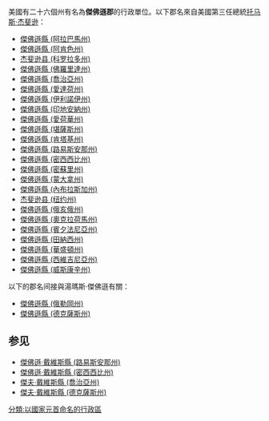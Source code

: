 {{noteTA
|G1=USStates
|T=zh:杰斐逊县;zh-hans:杰斐逊县;zh-hant:傑斐遜縣;zh-tw:傑佛遜郡;zh-hk:傑佛遜縣;zh-mo:傑佛遜縣;
|1=zh:县;zh-hans:县;zh-hant:縣;zh-tw:郡;zh-hk:縣;zh-mo:縣;
|2=zh:托马斯;zh-hans:托马斯;zh-hant:托馬斯;zh-tw:湯瑪斯;zh-hk:湯瑪斯;zh-mo:湯瑪斯;
|3=zh:杰斐逊;zh-hans:杰斐逊;zh-hant:傑斐遜;zh-tw:傑佛遜;zh-hk:傑佛遜;zh-mo:傑佛遜;
}}
美國有二十六個州有名為'''傑佛遜郡'''的行政單位。以下郡名來自美國第三任總統[[托马斯·杰斐逊|托马斯·杰斐逊]]：
* [[傑佛遜縣_(阿拉巴馬州)|傑佛遜縣 (阿拉巴馬州)]]
* [[傑佛遜縣_(阿肯色州)|傑佛遜縣 (阿肯色州)]]
* [[杰斐逊县_(科罗拉多州)|杰斐逊县 (科罗拉多州)]]
* [[傑佛遜縣_(佛羅里達州)|傑佛遜縣 (佛羅里達州)]]
* [[傑佛遜縣_(喬治亞州)|傑佛遜縣 (喬治亞州)]]
* [[傑佛遜縣_(愛達荷州)|傑佛遜縣 (愛達荷州)]]
* [[傑佛遜縣_(伊利諾伊州)|傑佛遜縣 (伊利諾伊州)]]
* [[傑佛遜縣_(印地安納州)|傑佛遜縣 (印地安納州)]]
* [[傑佛遜縣_(愛荷華州)|傑佛遜縣 (愛荷華州)]]
* [[傑佛遜縣_(堪薩斯州)|傑佛遜縣 (堪薩斯州)]]
* [[傑佛遜縣_(肯塔基州)|傑佛遜縣 (肯塔基州)]]
* [[傑佛遜縣_(路易斯安那州)|傑佛遜縣 (路易斯安那州)]]
* [[傑佛遜縣_(密西西比州)|傑佛遜縣 (密西西比州)]]
* [[傑佛遜縣_(密蘇里州)|傑佛遜縣 (密蘇里州)]]
* [[傑佛遜縣_(蒙大拿州)|傑佛遜縣 (蒙大拿州)]]
* [[傑佛遜縣_(內布拉斯加州)|傑佛遜縣 (內布拉斯加州)]]
* [[杰斐逊县_(纽约州)|杰斐逊县 (纽约州)]]
* [[傑佛遜縣_(俄亥俄州)|傑佛遜縣 (俄亥俄州)]]
* [[傑佛遜縣_(奧克拉荷馬州)|傑佛遜縣 (奧克拉荷馬州)]]
* [[傑佛遜縣_(賓夕法尼亞州)|傑佛遜縣 (賓夕法尼亞州)]]
* [[傑佛遜縣_(田納西州)|傑佛遜縣 (田納西州)]]
* [[傑佛遜縣_(華盛頓州)|傑佛遜縣 (華盛頓州)]]
* [[傑佛遜縣_(西維吉尼亞州)|傑佛遜縣 (西維吉尼亞州)]]
* [[傑佛遜縣_(威斯康辛州)|傑佛遜縣 (威斯康辛州)]]

以下的郡名间接與湯瑪斯·傑佛遜有關：
* [[傑佛遜縣_(俄勒岡州)|傑佛遜縣 (俄勒岡州)]]
* [[傑佛遜縣_(德克薩斯州)|傑佛遜縣 (德克薩斯州)]]

== 参见 ==
* [[傑佛遜·戴維斯縣_(路易斯安那州)|傑佛遜·戴維斯縣 (路易斯安那州)]]
* [[傑佛遜·戴維斯縣_(密西西比州)|傑佛遜·戴維斯縣 (密西西比州)]]
* [[傑夫·戴維斯縣_(喬治亞州)|傑夫·戴維斯縣 (喬治亞州)]]
* [[傑夫·戴維斯縣_(德克薩斯州)|傑夫·戴維斯縣 (德克薩斯州)]]
{{disambig|J傑佛遜縣|Cat=四字县名消歧义}}
[[分類:以國家元首命名的行政區|分類:以國家元首命名的行政區]]